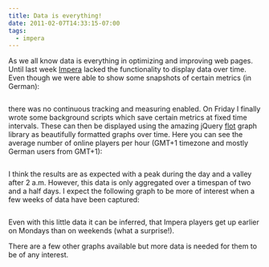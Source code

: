 ```yaml
---
title: Data is everything!
date: 2011-02-07T14:33:15-07:00
tags:
  - impera
---
```

<p align="left">
  As we all know data is everything in optimizing and improving web pages. Until last week <a href="http://www.imperaonline.de/">Impera</a> lacked the functionality to display data over time. Even though we were able to show some snapshots of certain metrics (in German):
</p>

<p align="left">
  <a href="/assets/wp-content/uploads/2011/02/image.png"><img /></a>
</p>

<p align="left">
  there was no continuous tracking and measuring enabled. On Friday I finally wrote some background scripts which save certain metrics at fixed time intervals. These can then be displayed using the amazing jQuery <a href="http://code.google.com/p/flot/" target="_blank">flot</a> graph library as beautifully formatted graphs over time. Here you can see the average number of online players per hour (GMT+1 timezone and mostly German users from GMT+1):
</p>

[<img />](/assets/wp-content/uploads/2011/02/image1.png)

I think the results are as expected with a peak during the day and a valley after 2 a.m. However, this data is only aggregated over a timespan of two and a half days. I expect the following graph to be more of interest when a few weeks of data have been captured:

[<img />](/assets/wp-content/uploads/2011/02/image2.png)

Even with this little data it can be inferred, that Impera players get up earlier on Mondays than on weekends (what a surprise!).

There are a few other graphs available but more data is needed for them to be of any interest.